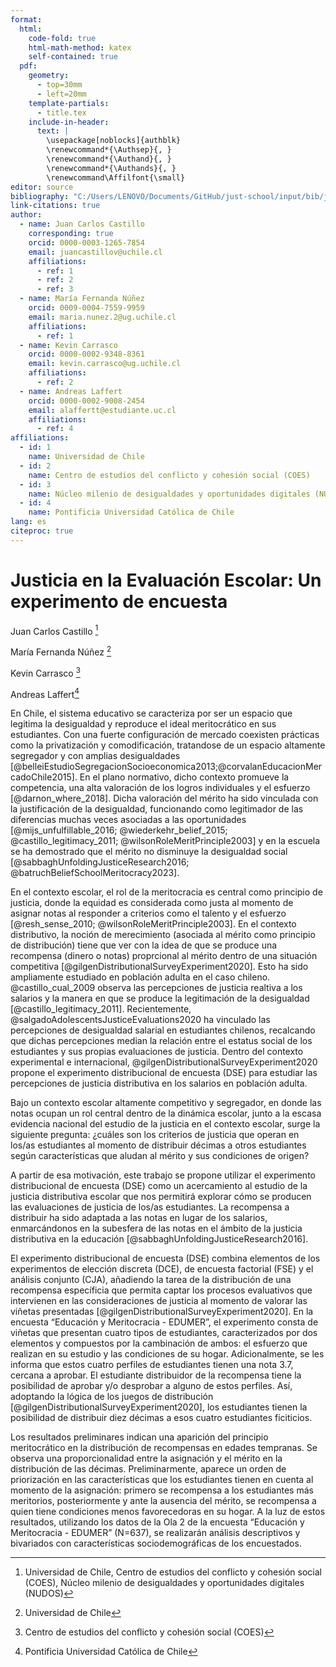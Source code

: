 ```yaml
---
format: 
  html: 
    code-fold: true
    html-math-method: katex
    self-contained: true
  pdf: 
    geometry: 
      - top=30mm
      - left=20mm
    template-partials: 
      - title.tex
    include-in-header:
      text: |
        \usepackage[noblocks]{authblk}
        \renewcommand*{\Authsep}{, }
        \renewcommand*{\Authand}{, }
        \renewcommand*{\Authands}{, }
        \renewcommand\Affilfont{\small}
editor: source
bibliography: "C:/Users/LENOVO/Documents/GitHub/just-school/input/bib/just-school.bib"
link-citations: true
author:
  - name: Juan Carlos Castillo
    corresponding: true
    orcid: 0000-0003-1265-7854
    email: juancastillov@uchile.cl
    affiliations:
      - ref: 1
      - ref: 2
      - ref: 3
  - name: María Fernanda Núñez
    orcid: 0009-0004-7559-9959
    email: maria.nunez.2@ug.uchile.cl
    affiliations:
      - ref: 1
  - name: Kevin Carrasco
    orcid: 0000-0002-9348-8361
    email: kevin.carrasco@ug.uchile.cl
    affiliations:
      - ref: 2
  - name: Andreas Laffert
    orcid: 0000-0002-9008-2454
    email: alaffertt@estudiante.uc.cl
    affiliations:
      - ref: 4
affiliations: 
  - id: 1
    name: Universidad de Chile
  - id: 2
    name: Centro de estudios del conflicto y cohesión social (COES)
  - id: 3
    name: Núcleo milenio de desigualdades y oportunidades digitales (NUDOS)
  - id: 4
    name: Pontificia Universidad Católica de Chile
lang: es
citeproc: true
---
```


# Justicia en la Evaluación Escolar: Un experimento de encuesta 


Juan Carlos Castillo [^1]

[^1]: Universidad de Chile, Centro de estudios del conflicto y cohesión social (COES), Núcleo milenio de desigualdades y oportunidades digitales (NUDOS)

María Fernanda Núñez [^2]

[^2]:Universidad de Chile 

Kevin Carrasco [^3]

[^3]: Centro de estudios del conflicto y cohesión social (COES)

Andreas Laffert[^4]

[^4]:Pontificia Universidad Católica de Chile

 
En Chile, el sistema educativo se caracteriza por ser un espacio que legitima la desigualdad y reproduce el ideal meritocrático en sus estudiantes. Con una fuerte configuración de mercado coexisten prácticas como la privatización y comodificación, tratandose de un espacio altamente segregador y con amplias desigualdades  [@belleiEstudioSegregacionSocioeconomica2013;@corvalanEducacionMercadoChile2015]. En el plano normativo, dicho contexto promueve la competencia, una alta valoración de los logros individuales y el esfuerzo [@darnon_where_2018]. Dicha valoración del mérito ha sido vinculada con la justificación de la desigualdad, funcionando como legitimador de las diferencias muchas veces asociadas a las oportunidades [@mijs_unfulfillable_2016; @wiederkehr_belief_2015; @castillo_legitimacy_2011; @wilsonRoleMeritPrinciple2003] y en la escuela se ha demostrado que el mérito no disminuye la desigualdad social [@sabbaghUnfoldingJusticeResearch2016; @batruchBeliefSchoolMeritocracy2023].


En el contexto escolar, el rol de la meritocracia es central como principio de justicia, donde la equidad es considerada como justa al momento de asignar notas al responder a criterios como el talento y el esfuerzo [@resh_sense_2010; @wilsonRoleMeritPrinciple2003]. En el contexto distributivo, la noción de merecimiento (asociada al mérito como principio de distribución) tiene que ver con la idea de que se produce una recompensa (dinero o notas) proprcional al mérito dentro de una situación competitiva [@gilgenDistributionalSurveyExperiment2020]. Esto ha sido ampliamente estudiado en población adulta en el caso chileno. @castillo_cual_2009 observa las percepciones de justicia realtiva a los salarios y la manera en que se produce la legitimación de la desigualdad [@castillo_legitimacy_2011]. Recientemente, @salgadoAdolescentsJusticeEvaluations2020 ha vinculado las percepciones de desigualdad salarial en estudiantes chilenos, recalcando que dichas percepciones median la relación entre el estatus social de los estudiantes y sus propias evaluaciones de justicia. Dentro del contexto experimental e internacional, @gilgenDistributionalSurveyExperiment2020 propone el experimento distribucional de encuesta (DSE) para estudiar las percepciones de justicia distributiva en los salarios en población adulta.

Bajo un contexto escolar altamente competitivo y segregador, en donde las notas ocupan un rol central dentro de la dinámica escolar, junto a la escasa evidencia nacional del estudio de la justicia en el contexto escolar, surge la siguiente pregunta: ¿cuáles son los criterios de justicia que operan en los/as estudiantes al momento de distribuir décimas a otros estudiantes según características que aludan al mérito y sus condiciones de origen?

A partir de esa motivación, este trabajo se propone utilizar el experimento distribucional de encuesta (DSE) como un acercamiento al estudio de la justicia distributiva escolar que nos permitirá explorar cómo se producen las evaluaciones de justicia de los/as estudiantes. La recompensa a distribuir ha sido adaptada a las notas en lugar de los salarios, enmarcándonos en la subesfera de las notas en el ámbito de la justicia distributiva en la educación [@sabbaghUnfoldingJusticeResearch2016].

El experimento distribucional de encuesta (DSE) combina elementos de los experimentos de elección discreta (DCE),  de encuesta factorial (FSE) y el análisis conjunto (CJA), añadiendo la tarea de la distribución de una recompensa específicia que permita captar los procesos evaluativos que intervienen en las consideraciones de justicia al momento de valorar las viñetas presentadas [@gilgenDistributionalSurveyExperiment2020]. En la encuesta "Educación y Meritocracia - EDUMER", el experimento consta de viñetas que presentan cuatro tipos de estudiantes, caracterizados por dos elementos y compuestos por la cambinación de ambos: el esfuerzo que realizan en su estudio y las condiciones de su hogar. Adicionalmente, se les informa que estos cuatro perfiles de estudiantes tienen una nota 3.7, cercana a aprobar. El estudiante distribuidor de la recompensa tiene la posibilidad de aprobar y/o desprobar a alguno de estos perfiles. Así, adoptando la lógica de los juegos de distribución [@gilgenDistributionalSurveyExperiment2020], los estudiantes tienen la posibilidad de distribuir diez décimas a esos cuatro estudiantes ficiticios. 

Los resultados preliminares indican una aparición del principio meritocrático en la distribución de recompensas en edades tempranas. Se observa una proporcionalidad entre la asignación y el mérito en la distribución de las décimas. Preliminarmente, aparece un orden de priorización en las características que los estudiantes tienen en cuenta al momento de la asignación: primero se recompensa a los estudiantes más meritorios, posteriormente y ante la ausencia del mérito, se recompensa a quien tiene condiciones menos favorecedoras en su hogar. A la luz de estos resultados, utilizando los datos de la Ola 2 de la encuesta "Educación y Meritocracia - EDUMER" (N=637), se realizarán análisis descriptivos y bivariados con características sociodemográficas de los encuestados. 





